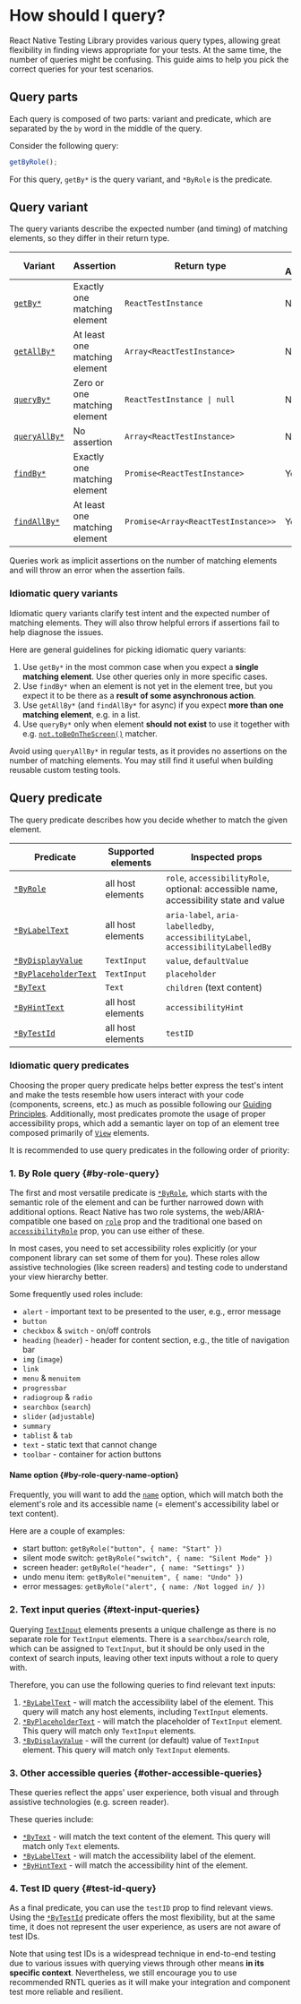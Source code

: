 # How should I query?

React Native Testing Library provides various query types, allowing great flexibility in finding views appropriate for your tests. At the same time, the number of queries might be confusing. This guide aims to help you pick the correct queries for your test scenarios.

## Query parts

Each query is composed of two parts: variant and predicate, which are separated by the `by` word in the middle of the query.

Consider the following query:

```ts
getByRole();
```

For this query, `getBy*` is the query variant, and `*ByRole` is the predicate.

## Query variant

The query variants describe the expected number (and timing) of matching elements, so they differ in their return type.

| Variant                               | Assertion                     | Return type                                | Is Async? |
| ------------------------------------- | ----------------------------- | ------------------------------------------ | --------- |
| [`getBy*`](queries#get-by)            | Exactly one matching element  | `ReactTestInstance`                        | No        |
| [`getAllBy*`](queries#get-all-by)     | At least one matching element | `Array<ReactTestInstance>`                 | No        |
| [`queryBy*`](queries#query-by)        | Zero or one matching element  | <code>ReactTestInstance &#124; null</code> | No        |
| [`queryAllBy*`](queries#query-all-by) | No assertion                  | `Array<ReactTestInstance>`                 | No        |
| [`findBy*`](queries#find-by)          | Exactly one matching element  | `Promise<ReactTestInstance>`               | Yes       |
| [`findAllBy*`](queries#find-all-by)   | At least one matching element | `Promise<Array<ReactTestInstance>>`        | Yes       |

Queries work as implicit assertions on the number of matching elements and will throw an error when the assertion fails.

### Idiomatic query variants

Idiomatic query variants clarify test intent and the expected number of matching elements. They will also throw helpful errors if assertions fail to help diagnose the issues.

Here are general guidelines for picking idiomatic query variants:

1. Use `getBy*` in the most common case when you expect a **single matching element**. Use other queries only in more specific cases.
2. Use `findBy*` when an element is not yet in the element tree, but you expect it to be there as a **result of some asynchronous action**.
3. Use `getAllBy*` (and `findAllBy*` for async) if you expect **more than one matching element**, e.g. in a list.
4. Use `queryBy*` only when element **should not exist** to use it together with e.g. [`not.toBeOnTheScreen()`](jest-matchers#tobeonthescreen) matcher.

Avoid using `queryAllBy*` in regular tests, as it provides no assertions on the number of matching elements. You may still find it useful when building reusable custom testing tools.

## Query predicate

The query predicate describes how you decide whether to match the given element.

| Predicate                                           | Supported elements | Inspected props                                                                             |
| --------------------------------------------------- | ------------------ | ------------------------------------------------------------------------------------------- |
| [`*ByRole`](queries#by-role)                        | all host elements  | `role`, `accessibilityRole`,<br /> optional: accessible name, accessibility state and value |
| [`*ByLabelText`](queries#by-label-text)             | all host elements  | `aria-label`, `aria-labelledby`,<br /> `accessibilityLabel`, `accessibilityLabelledBy`      |
| [`*ByDisplayValue`](queries#by-display-value)       | `TextInput`        | `value`, `defaultValue`                                                                     |
| [`*ByPlaceholderText`](queries#by-placeholder-text) | `TextInput`        | `placeholder`                                                                               |
| [`*ByText`](queries#by-text)                        | `Text`             | `children` (text content)                                                                   |
| [`*ByHintText`](queries#by-hint-text)               | all host elements  | `accessibilityHint`                                                                         |
| [`*ByTestId`](queries#by-test-id)                   | all host elements  | `testID`                                                                                    |

### Idiomatic query predicates

Choosing the proper query predicate helps better express the test's intent and make the tests resemble how users interact with your code (components, screens, etc.) as much as possible following our [Guiding Principles](https://testing-library.com/docs/guiding-principles). Additionally, most predicates promote the usage of proper accessibility props, which add a semantic layer on top of an element tree composed primarily of [`View`](https://reactnative.dev/docs/view) elements.

It is recommended to use query predicates in the following order of priority:

### 1. By Role query {#by-role-query}

The first and most versatile predicate is [`*ByRole`](queries#by-role), which starts with the semantic role of the element and can be further narrowed down with additional options. React Native has two role systems, the web/ARIA-compatible one based on [`role`](https://reactnative.dev/docs/accessibility#role) prop and the traditional one based on [`accessibilityRole`](https://reactnative.dev/docs/accessibility#accessibilityrole) prop, you can use either of these.

In most cases, you need to set accessibility roles explicitly (or your component library can set some of them for you). These roles allow assistive technologies (like screen readers) and testing code to understand your view hierarchy better.

Some frequently used roles include:

- `alert` - important text to be presented to the user, e.g., error message
- `button`
- `checkbox` & `switch` - on/off controls
- `heading` (`header`) - header for content section, e.g., the title of navigation bar
- `img` (`image`)
- `link`
- `menu` & `menuitem`
- `progressbar`
- `radiogroup` & `radio`
- `searchbox` (`search`)
- `slider` (`adjustable`)
- `summary`
- `tablist` & `tab`
- `text` - static text that cannot change
- `toolbar` - container for action buttons

#### Name option {#by-role-query-name-option}

Frequently, you will want to add the [`name`](queries#by-role-options) option, which will match both the element's role and its accessible name (= element's accessibility label or text content).

Here are a couple of examples:

- start button: `getByRole("button", { name: "Start" })`
- silent mode switch: `getByRole("switch", { name: "Silent Mode" })`
- screen header: `getByRole("header", { name: "Settings" })`
- undo menu item: `getByRole("menuitem", { name: "Undo" })`
- error messages: `getByRole("alert", { name: /Not logged in/ })`

### 2. Text input queries {#text-input-queries}

Querying [`TextInput`](https://reactnative.dev/docs/textinput) elements presents a unique challenge as there is no separate role for `TextInput` elements. There is a `searchbox`/`search` role, which can be assigned to `TextInput`, but it should be only used in the context of search inputs, leaving other text inputs without a role to query with.

Therefore, you can use the following queries to find relevant text inputs:

1. [`*ByLabelText`](queries#by-label-text) - will match the accessibility label of the element. This query will match any host elements, including `TextInput` elements.
2. [`*ByPlaceholderText`](queries#by-placeholder-text) - will match the placeholder of `TextInput` element. This query will match only `TextInput` elements.
3. [`*ByDisplayValue`](queries#by-display-value) - will the current (or default) value of `TextInput` element. This query will match only `TextInput` elements.

### 3. Other accessible queries {#other-accessible-queries}

These queries reflect the apps' user experience, both visual and through assistive technologies (e.g. screen reader).

These queries include:

- [`*ByText`](queries#by-text) - will match the text content of the element. This query will match only `Text` elements.
- [`*ByLabelText`](queries#by-label-text) - will match the accessibility label of the element.
- [`*ByHintText`](queries#by-hint-text) - will match the accessibility hint of the element.

### 4. Test ID query {#test-id-query}

As a final predicate, you can use the `testID` prop to find relevant views. Using the [`*ByTestId`](queries#by-test-id) predicate offers the most flexibility, but at the same time, it does not represent the user experience, as users are not aware of test IDs.

Note that using test IDs is a widespread technique in end-to-end testing due to various issues with querying views through other means **in its specific context**. Nevertheless, we still encourage you to use recommended RNTL queries as it will make your integration and component test more reliable and resilient.
